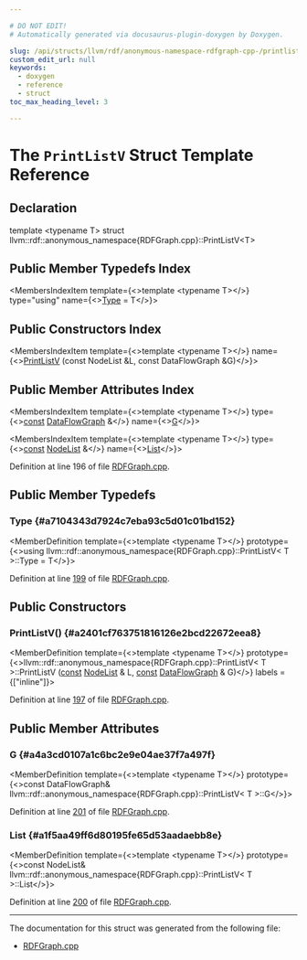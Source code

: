 ```yaml
---

# DO NOT EDIT!
# Automatically generated via docusaurus-plugin-doxygen by Doxygen.

slug: /api/structs/llvm/rdf/anonymous-namespace-rdfgraph-cpp-/printlistv
custom_edit_url: null
keywords:
  - doxygen
  - reference
  - struct
toc_max_heading_level: 3

---
```





# The `PrintListV` Struct Template Reference

<DoxygenPage pluginConfig={pluginConfig}>



## Declaration

<CodeBlock>template &lt;typename T&gt;
struct llvm::rdf::anonymous_namespace{RDFGraph.cpp}::PrintListV&lt;T&gt;</CodeBlock>

## Public Member Typedefs Index

<MembersIndex>

<MembersIndexItem
  template={<>template &lt;typename T&gt;</>}
  type="using"
  name={<><a href="#a7104343d7924c7eba93c5d01c01bd152">Type</a> = T</>}>
</MembersIndexItem>

</MembersIndex>

## Public Constructors Index

<MembersIndex>

<MembersIndexItem
  template={<>template &lt;typename T&gt;</>}
  name={<><a href="#a2401cf763751816126e2bcd22672eea8">PrintListV</a> (const NodeList &amp;L, const DataFlowGraph &amp;G)</>}>
</MembersIndexItem>

</MembersIndex>

## Public Member Attributes Index

<MembersIndex>

<MembersIndexItem
  template={<>template &lt;typename T&gt;</>}
  type={<><a href="/docs/api/files/lib/lib/target/lib/target/aarch64/aarch64promoteconstant-cpp/#a90f8350fecae261c25be85d38b451bff">const</a> <a href="/docs/api/structs/llvm/rdf/dataflowgraph">DataFlowGraph</a> &amp;</>}
  name={<><a href="#a4a3cd0107a1c6bc2e9e04ae37f7a497f">G</a></>}>
</MembersIndexItem>

<MembersIndexItem
  template={<>template &lt;typename T&gt;</>}
  type={<><a href="/docs/api/files/lib/lib/target/lib/target/aarch64/aarch64promoteconstant-cpp/#a90f8350fecae261c25be85d38b451bff">const</a> <a href="/docs/api/namespaces/llvm/rdf/#ad18ad8bc2c127dd4844b3186233d68f5">NodeList</a> &amp;</>}
  name={<><a href="#a1f5aa49ff6d80195fe65d53aadaebb8e">List</a></>}>
</MembersIndexItem>

</MembersIndex>


Definition at line 196 of file <a href="/docs/api/files/lib/lib/codegen/rdfgraph-cpp">RDFGraph.cpp</a>.

<SectionDefinition>

## Public Member Typedefs

### Type {#a7104343d7924c7eba93c5d01c01bd152}

<MemberDefinition
  template={<>template &lt;typename T&gt;</>}
  prototype={<>using llvm::rdf::anonymous&#95;namespace&#123;RDFGraph.cpp&#125;::PrintListV&lt; T &gt;::Type =  T</>}>

Definition at line <a href="/docs/api/files/lib/lib/codegen/rdfgraph-cpp/#l00199">199</a> of file <a href="/docs/api/files/lib/lib/codegen/rdfgraph-cpp">RDFGraph.cpp</a>.
</MemberDefinition>

</SectionDefinition>

<SectionDefinition>

## Public Constructors

### PrintListV() {#a2401cf763751816126e2bcd22672eea8}

<MemberDefinition
  template={<>template &lt;typename T&gt;</>}
  prototype={<>llvm::rdf::anonymous&#95;namespace&#123;RDFGraph.cpp&#125;::PrintListV&lt; T &gt;::PrintListV (<a href="/docs/api/files/lib/lib/target/lib/target/aarch64/aarch64promoteconstant-cpp/#a90f8350fecae261c25be85d38b451bff">const</a> <a href="/docs/api/namespaces/llvm/rdf/#ad18ad8bc2c127dd4844b3186233d68f5">NodeList</a> &amp; L, <a href="/docs/api/files/lib/lib/target/lib/target/aarch64/aarch64promoteconstant-cpp/#a90f8350fecae261c25be85d38b451bff">const</a> <a href="/docs/api/structs/llvm/rdf/dataflowgraph">DataFlowGraph</a> &amp; G)</>}
  labels = {["inline"]}>

Definition at line <a href="/docs/api/files/lib/lib/codegen/rdfgraph-cpp/#l00197">197</a> of file <a href="/docs/api/files/lib/lib/codegen/rdfgraph-cpp">RDFGraph.cpp</a>.
</MemberDefinition>

</SectionDefinition>

<SectionDefinition>

## Public Member Attributes

### G {#a4a3cd0107a1c6bc2e9e04ae37f7a497f}

<MemberDefinition
  template={<>template &lt;typename T&gt;</>}
  prototype={<>const DataFlowGraph&amp; llvm::rdf::anonymous&#95;namespace&#123;RDFGraph.cpp&#125;::PrintListV&lt; T &gt;::G</>}>

Definition at line <a href="/docs/api/files/lib/lib/codegen/rdfgraph-cpp/#l00201">201</a> of file <a href="/docs/api/files/lib/lib/codegen/rdfgraph-cpp">RDFGraph.cpp</a>.
</MemberDefinition>

### List {#a1f5aa49ff6d80195fe65d53aadaebb8e}

<MemberDefinition
  template={<>template &lt;typename T&gt;</>}
  prototype={<>const NodeList&amp; llvm::rdf::anonymous&#95;namespace&#123;RDFGraph.cpp&#125;::PrintListV&lt; T &gt;::List</>}>

Definition at line <a href="/docs/api/files/lib/lib/codegen/rdfgraph-cpp/#l00200">200</a> of file <a href="/docs/api/files/lib/lib/codegen/rdfgraph-cpp">RDFGraph.cpp</a>.
</MemberDefinition>

</SectionDefinition>

<hr/>

The documentation for this struct was generated from the following file:

<ul>
<li><a href="/docs/api/files/lib/lib/codegen/rdfgraph-cpp">RDFGraph.cpp</a></li>
</ul>

</DoxygenPage>
